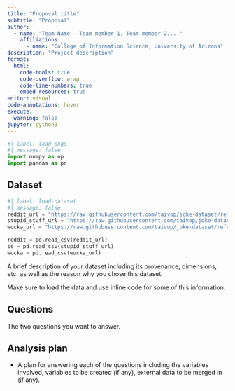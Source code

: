 ```yaml
---
title: "Proposal title"
subtitle: "Proposal"
author: 
  - name: "Team Name - Team member 1, Team member 2,..."
    affiliations:
      - name: "College of Information Science, University of Arizona"
description: "Project description"
format:
  html:
    code-tools: true
    code-overflow: wrap
    code-line-numbers: true
    embed-resources: true
editor: visual
code-annotations: hover
execute:
  warning: false
jupyter: python3
---
```


```python
#| label: load-pkgs
#| message: false
import numpy as np
import pandas as pd
```

## Dataset

```python
#| label: load-dataset
#| message: false
reddit_url = "https://raw.githubusercontent.com/taivop/joke-dataset/refs/heads/master/reddit_jokes.json"
stupid_stuff_url = "https://raw.githubusercontent.com/taivop/joke-dataset/refs/heads/master/stupidstuff.json"
wocka_url = "https://raw.githubusercontent.com/taivop/joke-dataset/refs/heads/master/wocka.json"

reddit = pd.read_csv(reddit_url)
ss = pd.read_csv(stupid_stuff_url)
wocka = pd.read_csv(wocka_url)
```

A brief description of your dataset including its provenance, dimensions, etc. as well as the reason why you chose this dataset.

Make sure to load the data and use inline code for some of this information.

## Questions

The two questions you want to answer.

## Analysis plan

-   A plan for answering each of the questions including the variables involved, variables to be created (if any), external data to be merged in (if any).
